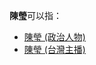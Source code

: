 {{not|陳瀅}}
'''陳瑩'''可以指：
* [[陳瑩_(政治人物)|陳瑩 (政治人物)]]
* [[陳瑩_(台灣主播)|陳瑩 (台灣主播)]]

{{disambig|Cat=二字陳姓人名消歧義|ying}}
